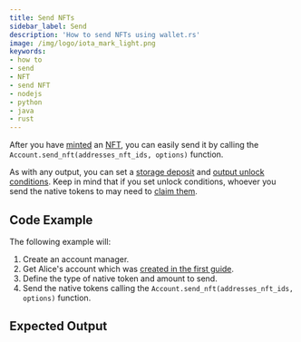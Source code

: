 ```yaml
---
title: Send NFTs
sidebar_label: Send
description: 'How to send NFTs using wallet.rs'
image: /img/logo/iota_mark_light.png
keywords:
- how to
- send
- NFT
- send NFT
- nodejs
- python
- java
- rust
---
```



After you have [minted](01_mint_nft.mdx) an
[NFT](https://wiki.iota.org/shimmer/introduction/explanations/what_is_stardust/tokenization#non-fungible-tokens-nfts),
you can easily send it by calling the `Account.send_nft(addresses_nft_ids, options)` function.

As with any output, you can set a
[storage deposit](https://wiki.iota.org/shimmer/introduction/explanations/what_is_stardust/storage_deposit) and
[output unlock conditions](https://wiki.iota.org/shimmer/introduction/explanations/what_is_stardust/unlock_conditions).
Keep in mind that if you set unlock conditions, whoever you send the native tokens to may need to
[claim them](../outputs_and_transactions/04_claim_outputs.mdx).

## Code Example

<ReplaceNFTId/>

The following example will:

1. Create an account manager.
2. Get Alice's account which was [created in the first guide](../accounts_and_addresses/01_create_a_wallet_account.mdx).
3. Define the type of native token and amount to send.
4. Send the native tokens calling the `Account.send_nft(addresses_nft_ids, options)` function.

<Tabs groupId="language">
    <TabItem value="rust" label="Rust">
        <RustCode/>
    </TabItem>
    <TabItem value="nodejs" label="Nodejs">
        <NodejsCode/>
    </TabItem>
    <TabItem value="python" label="Python">
        <PythonCode/>
    </TabItem>
    <TabItem value="java" label="Java">
        <JavaCode/>
    </TabItem>
</Tabs>

## Expected Output

<Tabs groupId="language">
    <TabItem value="rust" label="Rust">
        <RustOutput/>
    </TabItem>
    <TabItem value="nodejs" label="Nodejs">
        <NodejsOutput/>
    </TabItem>
    <TabItem value="python" label="Python">
        <PythonOutput/>
    </TabItem>
    <TabItem value="java" label="Java">
        <JavaOutput/>
    </TabItem>
</Tabs>

